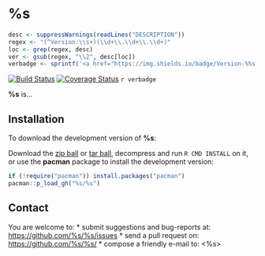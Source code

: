 # %s

```r
desc <- suppressWarnings(readLines("DESCRIPTION"))
regex <- "(^Version:\\s+)(\\d+\\.\\d+\\.\\d+)"
loc <- grep(regex, desc)
ver <- gsub(regex, "\\2", desc[loc])
verbadge <- sprintf('<a href="https://img.shields.io/badge/Version-%%s-orange.svg"><img src="https://img.shields.io/badge/Version-%%s-orange.svg" alt="Version"/></a></p>', ver, ver)
````

[![Build Status](https://travis-ci.org/%s/%s.png?branch=master)](https://travis-ci.org/trinker/pax)
[![Coverage Status](https://coveralls.io/repos/%s/%s/badge.png?branch=master)](https://coveralls.io/r/%s/%s?branch=master)
`r verbadge`

**%s** is...

## Installation

To download the development version of **%s**:

Download the [zip ball](https://github.com/%s/%s/zipball/master) or [tar ball](https://github.com/%s/%s/tarball/master), decompress and run `R CMD INSTALL` on it, or use the **pacman** package to install the development version:

```r
if (!require("pacman")) install.packages("pacman")
pacman::p_load_gh("%s/%s")
```

## Contact

You are welcome to:
* submit suggestions and bug-reports at: <https://github.com/%s/%s/issues>
* send a pull request on: <https://github.com/%s/%s/>
* compose a friendly e-mail to: <%s>
